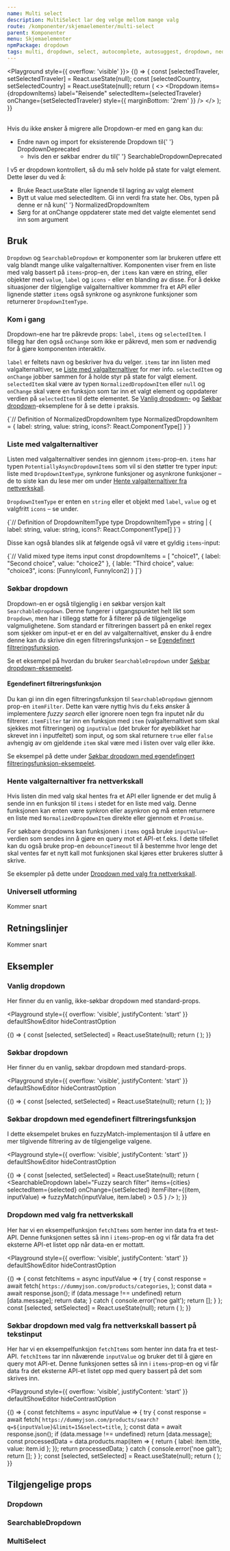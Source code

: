 ```yaml
---
name: Multi select
description: MultiSelect lar deg velge mellom mange valg
route: /komponenter/skjemaelementer/multi-select
parent: Komponenter
menu: Skjemaelementer
npmPackage: dropdown
tags: multi, dropdown, select, autocomplete, autosuggest, dropdown, nedtrekksmeny, flervalg, filter
---
```




<PageHeader />

<Playground style={{ overflow: 'visible' }}>
  {() => {
    const [selectedTraveler, setSelectedTraveler] = React.useState(null);
    const [selectedCountry, setSelectedCountry] = React.useState(null);
    return (
      <>
        <Dropdown
          items={dropdownItems}
          label="Reisende"
          selectedItem={selectedTraveler}
          onChange={setSelectedTraveler}
          style={{ marginBottom: '2rem' }}
        />
        <SearchableDropdown
          items={countries}
          label="Land"
          placeholder="F.eks. Norge"
          selectedItem={selectedCountry}
          onChange={setSelectedCountry}
        />
      </>
    );
  }}
</Playground>

<br />

<SmallExpandableAlertBox title="Migrering fra v4 -> v5" variant="info">
Hvis du ikke ønsker å migrere alle <CodeText>Dropdown</CodeText>-er med en gang kan du:

<ul>
  <li>
    Endre navn og import for eksisterende <CodeText>Dropdown</CodeText> til{' '}
    <CodeText>DropdownDeprecated</CodeText>
    <ul>
      <li>
        hvis den er søkbar endrer du til{' '}
        <CodeText>SearchableDropdownDeprecated</CodeText>
      </li>
    </ul>
  </li>
</ul>

I v5 er dropdown kontrollert, så du må selv holde på state for valgt element.
Dette løser du ved å:

<ul>
  <li>
    Bruke <CodeText>React.useState</CodeText> eller lignende til lagring av
    valgt element
  </li>
  <li>
    Bytt ut <CodeText>value</CodeText> med <CodeText>selectedItem</CodeText>. Gi
    inn verdi fra state her. Obs, typen på denne er nå kun{' '}
    <CodeText>NormalizedDropdownItem</CodeText>
  </li>
  <li>
    Sørg for at <CodeText>onChange</CodeText> oppdaterer state med det valgte
    elementet send inn som argument
  </li>
</ul>

</SmallExpandableAlertBox>

## Bruk

`Dropdown` og `SearchableDropdown` er komponenter som lar brukeren utføre ett valg blandt
mange ulike valgalternaltiver. Komponenten viser frem en liste med valg bassert på `items`-prop-en,
der `items` kan være en string, eller objekter med `value`, `label` og `icons` - eller en
blanding av disse. For å dekke situasjoner der tilgjenglige valgalternaltiver kommmer fra et API
eller lignende støtter `items` også synkrone og asynkrone funksjoner som returnerer `DropdownItemType`.

### Kom i gang

Dropdown-ene har tre påkrevde props: `label`, `items` og `selectedItem`. I tillegg har den også
`onChange` som ikke er påkrevd, men som er nødvendig for å gjøre komponenten interaktiv.

`label` er feltets navn og beskriver hva du velger. `items` tar inn listen med valgalternaltiver,
se [Liste med valgalternaltiver](#liste-med-valgalternaltiver) for mer info. `selectedItem` og `onChange` jobber sammen
for å holde styr på state for valgt element. `selectedItem` skal være av typen
`NormalizedDropdownItem` eller `null` og `onChange` skal være en funksjon som tar inn et valgt
element og oppdaterer verdien på `selectedItem` til dette elementet. Se [Vanlig dropdown-](#vanlig-dropdown)
og [Søkbar dropdown](#søkbar-dropdown-1)-eksemplene for å se dette i praksis.

<CodeBlock hideLineNumbers wrapLongLines={false} language="ts">
  {`// Definition of NormalizedDropdownItem
type NormalizedDropdownItem = 
      { label: string, value: string, icons?: React.ComponentType<any>[] }`}
</CodeBlock>

### Liste med valgalternaltiver

Listen med valgalternaltiver sendes inn gjennom `items`-prop-en. `items` har typen `PotentiallyAsyncDropdownItems`
som vil si den støtter tre typer input: liste med `DropdownItemType`, synkrone funksjoner og asynkrone
funksjoner – de to siste kan du lese mer om under [Hente valgalternaltiver fra nettverkskall](#hente-valgalternaltiver-fra-nettverkskall).

`DropdownItemType` er enten en `string` eller et objekt med `label`, `value` og et valgfritt `icons` – se under.

<CodeBlock hideLineNumbers wrapLongLines={false} language="ts">
  {`// Definition of DropdownItemType
type DropdownItemType = 
      string |
      { label: string, value: string, icons?: React.ComponentType<any>[] }`}
</CodeBlock>

Disse kan også blandes slik at følgende også vil være et gyldig `items`-input:

<CodeBlock hideLineNumbers wrapLongLines={false} language="ts">
  {`// Valid mixed type items input
const dropdownItems = [
  "choice1",
  { label: "Second choice", value: "choice2" },
  { lable: "Third choice", value: "choice3", icons: [FunnyIcon1, FunnyIcon2] }
]`}
</CodeBlock>

### Søkbar dropdown

Dropdown-en er også tilgjenglig i en søkbar versjon kalt `SearchableDropdown`. Denne fungerer i utgangspunktet
helt likt som `Dropdown`, men har i tillegg støtte for å filterer på de tilgjengelige valgmulighetene. Som standard
er filtreringen bassert på en enkel regex som sjekker om input-et er en del av valgalternaltivet, ønsker du å endre
denne kan du skrive din egen filtreringsfunksjon – se [Egendefinert filtreringsfunksjon](#søkbar-dropdown-med-egendefinert-filtreringsfunksjon).

Se et eksempel på hvordan du bruker `SearchableDropdown` under [Søkbar dropdown-eksempelet](#søkbar-dropdown-1).

#### Egendefinert filtreringsfunksjon

Du kan gi inn din egen filtreringsfunksjon til `SearchableDropdown` gjennom prop-en `itemFilter`. Dette kan være
nyttig hvis du f.eks ønsker å implementere _fuzzy search_ eller ignorere noen tegn fra inputet når du filtrerer.
`itemFilter` tar inn en funksjon med `item` (valgalternaltivet som skal sjekkes mot filtreringen) og `inputValue`
(det bruker for øyeblikket har skrevet inn i inputfeltet) som input, og som skal returnere `true` eller `false`
avhengig av om gjeldende `item` skal være med i listen over valg eller ikke.

Se eksempel på dette under [Søkbar dropdown med egendefingert filtreringsfunksjon-eksempelet](#søkbar-dropdown-med-egendefinert-filtreringsfunksjon).

### Hente valgalternaltiver fra nettverkskall

Hvis listen din med valg skal hentes fra et API eller lignende er det mulig å sende inn en funksjon til `items`
i stedet for en liste med valg. Denne funksjonen kan enten være synkron eller asynkron og må enten returnere en
liste med `NormalizedDropdownItem` direkte eller gjennom et `Promise`.

For søkbare dropdowns kan funksjonen i `items` også bruke `inputValue`-verdien som sendes inn å gjøre en query mot
et API-et f.eks. I dette tilfellet kan du også bruke prop-en `debounceTimeout` til å bestemme hvor lenge det skal
ventes før et nytt kall mot funksjonen skal kjøres etter brukeres slutter å skrive.

Se eksempler på dette under [Dropdown med valg fra nettverkskall](#dropdown-med-valg-fra-nettverkskall).

### Universell utforming

Kommer snart

## Retningslinjer

Kommer snart

## Eksempler

### Vanlig dropdown

Her finner du en vanlig, ikke-søkbar dropdown med standard-props.

<Playground
  style={{ overflow: 'visible', justifyContent: 'start' }}
  defaultShowEditor
  hideContrastOption
>
  {() => {
    const [selected, setSelected] = React.useState(null);
    return (
      <Dropdown
        label="Velg by"
        items={cities}
        selectedItem={selected}
        onChange={setSelected}
      />
    );
  }}
</Playground>

### Søkbar dropdown

Her finner du en vanlig, søkbar dropdown med standard-props.

<Playground
  style={{ overflow: 'visible', justifyContent: 'start' }}
  defaultShowEditor
  hideContrastOption
>
  {() => {
    const [selected, setSelected] = React.useState(null);
    return (
      <SearchableDropdown
        label="Velg by"
        items={cities}
        selectedItem={selected}
        onChange={setSelected}
      />
    );
  }}
</Playground>

### Søkbar dropdown med egendefinert filtreringsfunksjon

I dette eksempelet brukes en fuzzyMatch-implementasjon til å utføre en mer tilgivende
filtrering av de tilgjengelige valgene.

<Playground
  style={{ overflow: 'visible', justifyContent: 'start' }}
  defaultShowEditor
  hideContrastOption
>
  {() => {
    const [selected, setSelected] = React.useState(null);
    return (
      <SearchableDropdown
        label="Fuzzy search filter"
        items={cities}
        selectedItem={selected}
        onChange={setSelected}
        itemFilter={(item, inputValue) =>
          fuzzyMatch(inputValue, item.label) > 0.5
        }
      />
    );
  }}
</Playground>

### Dropdown med valg fra nettverkskall

Her har vi en eksempelfunksjon `fetchItems` som henter inn data fra et test-API. Denne funksjonen settes så inn i `items`-prop-en og vi får data fra det
eksterne API-et listet opp når data-en er mottatt.

<Playground
  style={{ overflow: 'visible', justifyContent: 'start' }}
  defaultShowEditor
  hideContrastOption
>
  {() => {
    const fetchItems = async inputValue => {
      try {
        const response = await fetch(
          `https://dummyjson.com/products/categories`,
        );
        const data = await response.json();
        if (data.message !== undefined) return [data.message];
        return data;
      } catch {
        console.error('noe galt');
        return [];
      }
    };
    const [selected, setSelected] = React.useState(null);
    return (
      <Dropdown
        label="Extenal API list"
        items={fetchItems}
        selectedItem={selected}
        onChange={setSelected}
      />
    );
  }}
</Playground>

### Søkbar dropdown med valg fra nettverkskall bassert på tekstinput

Her har vi en eksempelfunksjon `fetchItems` som henter inn data fra et test-API. `fetchItems` tar inn nåværende `inputValue`
og bruker det til å gjøre en query mot API-et. Denne funksjonen settes så inn i `items`-prop-en og vi får data fra det
eksterne API-et listet opp med query bassert på det som skrives inn.

<Playground
  style={{ overflow: 'visible', justifyContent: 'start' }}
  defaultShowEditor
  hideContrastOption
>
  {() => {
    const fetchItems = async inputValue => {
      try {
        const response = await fetch(
          `https://dummyjson.com/products/search?q=${inputValue}&limit=15&select=title`,
        );
        const data = await response.json();
        if (data.message !== undefined) return [data.message];
        const processedData = data.products.map(item => {
          return { label: item.title, value: item.id };
        });
        return processedData;
      } catch {
        console.error('noe galt');
        return [];
      }
    };
    const [selected, setSelected] = React.useState(null);
    return (
      <SearchableDropdown
        label="Extenal API list"
        items={fetchItems}
        selectedItem={selected}
        onChange={setSelected}
      />
    );
  }}
</Playground>

## Tilgjengelige props

### Dropdown

<Props of={Dropdown} />

### SearchableDropdown

<Props of={SearchableDropdown} />

### MultiSelect

<Props of={MultiSelect} />
